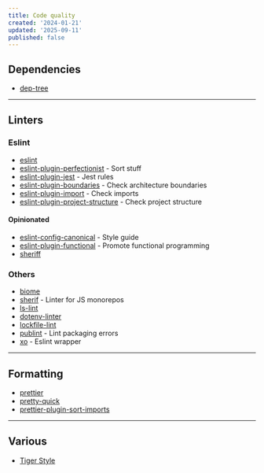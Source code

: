 ```yaml
---
title: Code quality
created: '2024-01-21'
updated: '2025-09-11'
published: false
---
```


## Dependencies

- [dep-tree](https://github.com/gabotechs/dep-tree)

---

## Linters

### Eslint

- [eslint](https://github.com/eslint/eslint)
- [eslint-plugin-perfectionist](https://github.com/azat-io/eslint-plugin-perfectionist) - Sort stuff
- [eslint-plugin-jest](https://github.com/jest-community/eslint-plugin-jest) - Jest rules
- [eslint-plugin-boundaries](https://github.com/javierbrea/eslint-plugin-boundaries) - Check architecture boundaries
- [eslint-plugin-import](https://github.com/import-js/eslint-plugin-import) - Check imports
- [eslint-plugin-project-structure](https://github.com/Igorkowalski94/eslint-plugin-project-structure) - Check project structure

#### Opinionated

- [eslint-config-canonical](https://github.com/gajus/eslint-config-canonical) - Style guide
- [eslint-plugin-functional](https://github.com/eslint-functional/eslint-plugin-functional) - Promote functional programming
- [sheriff](https://github.com/AndreaPontrandolfo/sheriff)

### Others

- [biome](https://github.com/biomejs/biome)
- [sherif](https://github.com/QuiiBz/sherif) - Linter for JS monorepos
- [ls-lint](https://github.com/loeffel-io/ls-lint)
- [dotenv-linter](https://github.com/dotenv-linter/dotenv-linter)
- [lockfile-lint](https://github.com/lirantal/lockfile-lint)
- [publint](https://github.com/publint/publint) - Lint packaging errors
- [xo](https://github.com/xojs/xo) - Eslint wrapper

---

## Formatting

- [prettier](https://github.com/prettier/prettier)
- [pretty-quick](https://github.com/prettier/pretty-quick)
- [prettier-plugin-sort-imports](https://github.com/IanVS/prettier-plugin-sort-imports)

---

## Various

- [Tiger Style](https://tigerstyle.dev)
